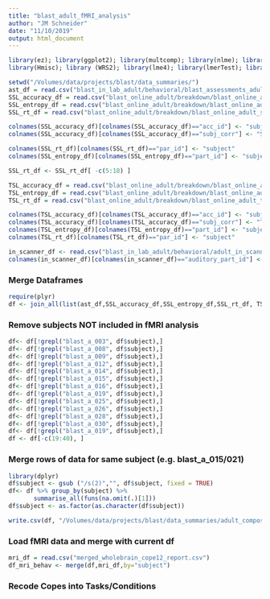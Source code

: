 ```yaml
---
title: "blast_adult_fMRI_analysis"
author: "JM Schneider"
date: "11/10/2019"
output: html_document
---
```


```r
library(ez); library(ggplot2); library(multcomp); library(nlme); library(pastecs); library(reshape)
library(Hmisc); library (WRS2); library(lme4); library(lmerTest); library(plyr); library(splitstackshape);
```

```r
setwd("/Volumes/data/projects/blast/data_summaries/")
ast_df = read.csv("blast_in_lab_adult/behavioral/blast_assessments_adult.csv")
SSL_accuracy_df = read.csv("blast_online_adult/breakdown/blast_online_adult_ssl_accuracies.csv")
SSL_entropy_df = read.csv("blast_online_adult/breakdown/blast_online_adult_ssl_entropy.csv")
SSL_rt_df = read.csv("blast_online_adult/breakdown/blast_online_adult_ssl_indiv_rts.csv")

colnames(SSL_accuracy_df)[colnames(SSL_accuracy_df)=="acc_id"] <- "subject"
colnames(SSL_accuracy_df)[colnames(SSL_accuracy_df)=="subj_corr"] <- "SSL_accuracy"

colnames(SSL_rt_df)[colnames(SSL_rt_df)=="par_id"] <- "subject"
colnames(SSL_entropy_df)[colnames(SSL_entropy_df)=="part_id"] <- "subject"

SSL_rt_df <- SSL_rt_df[ -c(5:18) ]

TSL_accuracy_df = read.csv("blast_online_adult/breakdown/blast_online_adult_tsl_accuracies.csv")
TSL_entropy_df = read.csv("blast_online_adult/breakdown/blast_online_adult_tsl_entropy.csv")
TSL_rt_df = read.csv("blast_online_adult/breakdown/blast_online_adult_tsl_indiv_rts.csv")

colnames(TSL_accuracy_df)[colnames(TSL_accuracy_df)=="acc_id"] <- "subject"
colnames(TSL_accuracy_df)[colnames(TSL_accuracy_df)=="subj_corr"] <- "TSL_accuracy"
colnames(TSL_entropy_df)[colnames(TSL_entropy_df)=="part_id"] <- "subject"
colnames(TSL_rt_df)[colnames(TSL_rt_df)=="par_id"] <- "subject"

in_scanner_df <- read.csv("blast_in_lab_adult/behavioral/adult_in_scanner_auditory_behavioral.csv")
colnames(in_scanner_df)[colnames(in_scanner_df)=="auditory_part_id"] <- "subject"
```
### Merge Dataframes
```r
require(plyr)
df <- join_all(list(ast_df,SSL_accuracy_df,SSL_entropy_df,SSL_rt_df, TSL_accuracy_df,TSL_entropy_df,TSL_rt_df, in_scanner_df), by = 'subject', type = 'full')
```

### Remove subjects NOT included in fMRI analysis
```r
df<- df[!grepl("blast_a_003", df$subject),]
df<- df[!grepl("blast_a_008", df$subject),]
df<- df[!grepl("blast_a_009", df$subject),]
df<- df[!grepl("blast_a_012", df$subject),]
df<- df[!grepl("blast_a_014", df$subject),]
df<- df[!grepl("blast_a_015", df$subject),]
df<- df[!grepl("blast_a_016", df$subject),]
df<- df[!grepl("blast_a_019", df$subject),]
df<- df[!grepl("blast_a_025", df$subject),]
df<- df[!grepl("blast_a_026", df$subject),]
df<- df[!grepl("blast_a_028", df$subject),]
df<- df[!grepl("blast_a_030", df$subject),]
df<- df[!grepl("blast_a_019", df$subject),]
df <- df[-c(19:40), ]
```

### Merge rows of data for same subject (e.g. blast_a_015/021)
```r
library(dplyr)
df$subject <- gsub ("/s(2)","", df$subject, fixed = TRUE)
df<- df %>% group_by(subject) %>% 
       summarise_all(funs(na.omit(.)[1]))
df$subject <- as.factor(as.character(df$subject))

write.csv(df, "/Volumes/data/projects/blast/data_summaries/adult_composite_in_lab_online.csv")
```

### Load fMRI data and merge with current df
```r
mri_df = read.csv("merged_wholebrain_cope12_report.csv")
df_mri_behav <- merge(df,mri_df,by="subject")
```

### Recode Copes into Tasks/Conditions